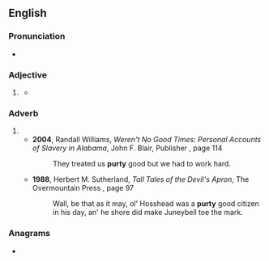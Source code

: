 ==English==

===Pronunciation===
* {{rhymes|ɜː(ɹ)ti|lang=en}}

===Adjective===
{{en-adj|er}}

# {{lb|en|informal}} {{eye dialect of|pretty|lang=en}}
#* {{quote-book
|year=1939
|author={{w|John Steinbeck}}
|title={{w|The Grapes of Wrath}}
|chapter=22
|passage=Seen a '''purty''' girl down the road. Give her a big wink, too. '''Purty''' as hell, too.}}

===Adverb===
{{en-adv|-}}
# {{eye dialect of|pretty|lang=en}}
#* '''2004''', Randall Williams, ''Weren't No Good Times: Personal Accounts of Slavery in Alabama'', John F. Blair, Publisher {{ISBN|9780895872845}}, page 114
#*: They treated us '''purty''' good but we had to work hard.
#* '''1988''', Herbert M. Sutherland, ''Tall Tales of the Devil's Apron'', The Overmountain Press {{ISBN|9780932807274}}, page 97
#*: Wall, be that as it may, ol&#39; Hosshead was a '''purty''' good citizen in his day, an&#39; he  shore did make Juneybell toe the mark.

===Anagrams===
* {{anagrams|en|putry}}